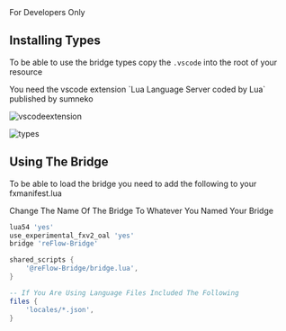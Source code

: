 
<Callout type="warning" emoji="⚠️">
  For Developers Only
</Callout>

## Installing Types

To be able to use the bridge types copy the `.vscode` into the root of your resource

<Callout type="warning" emoji="ℹ️">
  You need the vscode extension `Lua Language Server coded by Lua` published by sumneko
</Callout>

![vscodeextension](/static/vscodeextension.png)

![types](/static/frameworktype.png)

## Using The Bridge

To be able to load the bridge you need to add the following to your fxmanifest.lua

<Callout type="warning" emoji="ℹ️">
  Change The Name Of The Bridge To Whatever You Named Your Bridge
</Callout>

```lua
lua54 'yes'
use_experimental_fxv2_oal 'yes'
bridge 'reFlow-Bridge'

shared_scripts {
    '@reFlow-Bridge/bridge.lua',
}

-- If You Are Using Language Files Included The Following
files {
    'locales/*.json', 
}
```